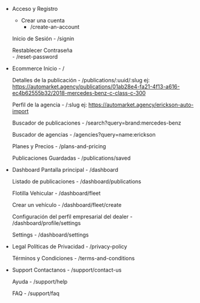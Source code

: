 - Acceso y Registro
    - Crear una cuenta
      - /create-an-account

    Inicio de Sesión
      - /signin

    Restablecer Contraseña  
      - /reset-password

- Ecommerce
    Inicio
      - /
    
    Detalles de la publicación
      - /publications/:uuid/:slug ej: https://automarket.agency/publications/01ab28e4-fa21-4f13-a616-ec4b62555b32/2018-mercedes-benz-c-class-c-300

    Perfil de la agencia
      - /:slug ej: https://automarket.agency/erickson-auto-import

    Buscador de publicaciones
      - /search?query=brand:mercedes-benz

    Buscador de agencias
      - /agencies?query=name:erickson

    Planes y Precios
      - /plans-and-pricing
      
    Publicaciones Guardadas
      - /publications/saved

- Dashboard
    Pantalla principal
      - /dashboard

    Listado de publicaciones
      - /dashboard/publications

    Flotilla Vehicular
      - /dashboard/fleet

    Crear un vehículo
      - /dashboard/fleet/create

    Configuración del perfil empresarial del dealer
      - /dashboard/profile/settings
      
    Settings
      - /dashboard/settings

- Legal
    Políticas de Privacidad
      - /privacy-policy

    Términos y Condiciones
      - /terms-and-conditions

- Support
    Contactanos
      - /support/contact-us

    Ayuda
      - /support/help

    FAQ
      - /support/faq